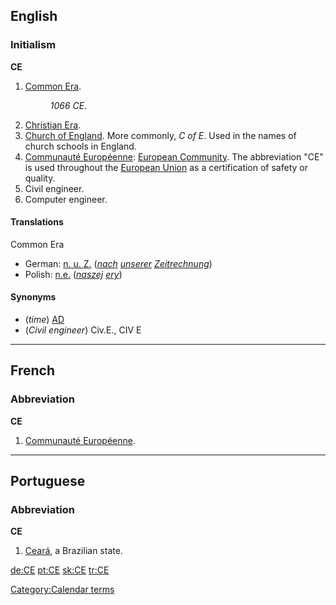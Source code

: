 {{see|ce|cé|cè}}
==English==

===Initialism===
'''CE'''
#[[Common Era]].
#:''1066 CE''. 
#[[Christian Era]].
#[[Church of England]]. More commonly, ''C of E''. Used in the names of church schools in England.
#[[Communauté Européenne]]: [[European Community]]. The abbreviation "CE" is used throughout the [[European Union]] as a certification of safety or quality.
#Civil engineer.
#Computer engineer.

====Translations====
;Common Era
{{top}}
*German: [[n. u. Z.]] (''[[nach]] [[unserer]] [[Zeitrechnung]]'')
*Polish: [[n.e.]] (''[[naszej]] [[ery]]'')
{{mid}}
{{bottom}}

====Synonyms====
*(''time'') [[AD]]
*(''Civil engineer'') Civ.E., CIV E

----

==French==
===Abbreviation===
'''CE'''
#[[Communauté Européenne]].


----

==Portuguese==
===Abbreviation===
'''CE'''
# [[Ceará]], a Brazilian state.

[[Category:Calendar terms]]

[[de:CE]]
[[pt:CE]]
[[sk:CE]]
[[tr:CE]]